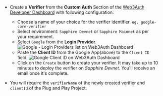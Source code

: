 - Create a **Verifier** from the **Custom Auth** Section of the [Web3Auth Developer Dashboard](https://dashboard.web3auth.io/) with following
  configuration:

  - Choose a name of your choice for the verifier identifier. `eg. google-core-verifier`
  - Select environment: `Sapphire Devnet` or `Sapphire Mainnet` as per your requirement.
  - Select `Google` from the **Login Provider**. ![Google - Login Providers list on Web3Auth Dashboard](/images/dashboard/create-verifier.png)
  - Paste the **Client ID** from the Google App(above) to the `Client ID` field.
    ![Google Client ID on Web3Auth Dashboard](/images/dashboard/create-verifier-google.png)
  - Click on the `Create` button to create your verifier. It may take up to 10 minutes to deploy the verifier on _Sapphire Devnet_. You'll receive an
    email once it's complete.

- You will require the `verifierName` of the newly created verifier and `clientId` of the Plug and Play Project.
